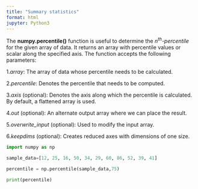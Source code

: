 ```yaml
---
title: "Summary statistics"
format: html
jupyter: Python3
---
```


The **numpy.percentile()** function is useful to determine the *n^th^-percentile* for the given array of data. It returns an array with percentile values or scalar along the specified axis. The function accepts the following parameters:

1.*array*: The array of data whose percentile needs to be calculated.

2.*percentile*: Denotes the percentile that needs to be computed.

3.*axis* (optional): Denotes the axis along which the percentile is calculated. By default, a flattened array is used.

4.*out* (optional): An alternate output array where we can place the result.

5.*overwrite_input* (optional): Used to modify the input array.

6.*keepdims* (optional): Creates reduced axes with dimensions of one size.

```python

import numpy as np

sample_data=[12, 25, 16, 50, 34, 29, 60, 86, 52, 39, 41]

percentile = np.percentile(sample_data,75)

print(percentile)

```
